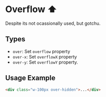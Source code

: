 
# Overflow ⬆️

Despite its not ocassionally used, but gotchu.

## Types

- `over`: Set `overflow` property
- `over-x`: Set `overflowX` property
- `over-y`: Set `overflowY` property.

## Usage Example

```html
<div class="w-100px over-hidden">...</div>
```